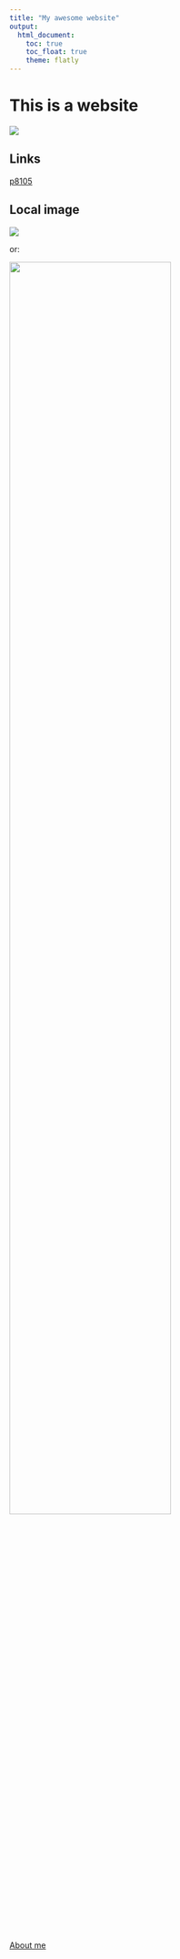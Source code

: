 ```yaml
---
title: "My awesome website"
output: 
  html_document:
    toc: true
    toc_float: true
    theme: flatly
---
```


# This is a website

![](https://media.giphy.com/media/drXGoW1iudhKw/giphy.gif)

## Links

[p8105](https://p8105.com)

## Local image

![](images/snow.jpg)

or:

<img src= "images/snow.jpg" style= "width:75%">

[About me](about.html)